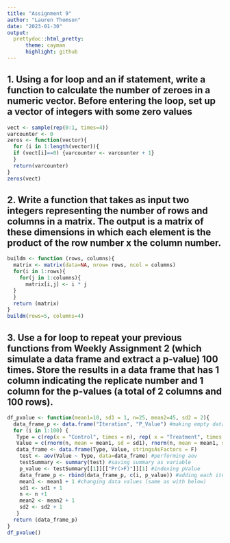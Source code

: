 ```yaml
---
title: "Assignment 9"
author: "Lauren Thomson"
date: "2023-01-30"
output: 
  prettydoc::html_pretty:
      theme: cayman
      highlight: github
---
```


## 1. Using a for loop and an if statement, write a function to calculate the number of zeroes in a numeric vector. Before entering the loop, set up a vector of integers with some zero values

```r
vect <- sample(rep(0:1, times=4))
varcounter <- 0 
zeros <- function(vector){
  for (i in 1:length(vector)){
  if (vect[i]==0) {varcounter <- varcounter + 1} 
  }
  return(varcounter)
}
zeros(vect)
```
 
## 2. Write a function that takes as input two integers representing the number of rows and columns in a matrix. The output is a matrix of these dimensions in which each element is the product of the row number x the column number. 

```r
buildm <- function (rows, columns){
  matrix <- matrix(data=NA, nrow= rows, ncol = columns)
  for(i in 1:rows){
    for(j in 1:columns){
      matrix[i,j] <- i * j
  }
  }  
  return (matrix)
}
buildm(rows=5, columns=4)

```


## 3. Use a for loop to repeat your previous functions from Weekly Assignment 2 (which simulate a data frame and extract a p-value) 100 times. Store the results in a data frame that has 1 column indicating the replicate number and 1 column for the p-values (a total of 2 columns and 100 rows).

```r
df_pvalue <- function(mean1=10, sd1 = 1, n=25, mean2=45, sd2 = 2){
  data_frame_p <- data.frame("Iteration", "P_Value") #making empty data frame
  for (i in 1:100) {
   Type = c(rep(x = "Control", times = n), rep( x = "Treatment", times = n))
   Value = c(rnorm(n, mean = mean1, sd = sd1), rnorm(n, mean = mean1, sd= sd2))
   data_frame <- data.frame(Type, Value, stringsAsFactors = F)
    test <- aov(Value ~ Type, data=data_frame) #performing aov
    testSummary <- summary(test) #saving summary as variable
    p_value <- testSummary[[1]][["Pr(>F)"]][1] #indexing pValue
    data_frame_p <- rbind(data_frame_p, c(i, p_value)) #adding each iteration to old dataframe
    mean1 <- mean1 + 1 #changing data values (same as with below)
    sd1 <- sd1 + 1
    n <- n +1 
    mean2 <- mean2 + 1 
    sd2 <- sd2 + 1 
   }
  return (data_frame_p)
}
df_pvalue()

   
```
 